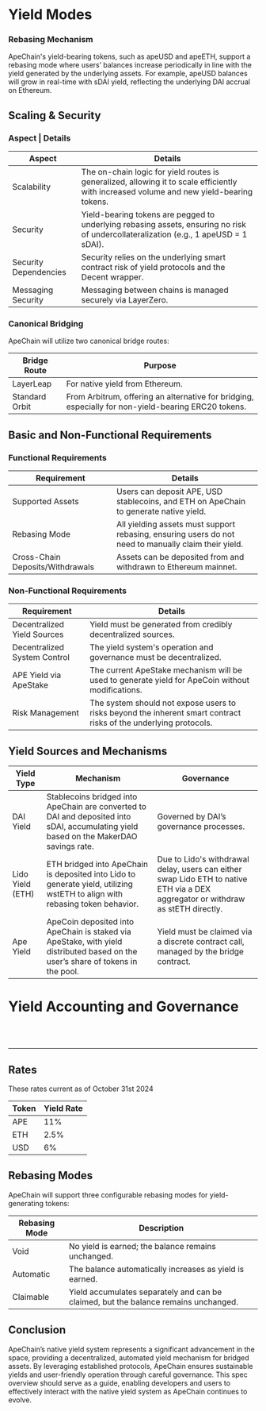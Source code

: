 
# Yield Modes

### Rebasing Mechanism

ApeChain's yield-bearing tokens, such as apeUSD and apeETH, support a rebasing mode where users’ balances increase periodically in line with the yield generated by the underlying assets. For example, apeUSD balances will grow in real-time with sDAI yield, reflecting the underlying DAI accrual on Ethereum.

## Scaling & Security

### Aspect | Details

| Aspect      | Details |
| ----------- | ------- |
| Scalability | The on-chain logic for yield routes is generalized, allowing it to scale efficiently with increased volume and new yield-bearing tokens. |
| Security    | Yield-bearing tokens are pegged to underlying rebasing assets, ensuring no risk of undercollateralization (e.g., 1 apeUSD = 1 sDAI). |
| Security Dependencies | Security relies on the underlying smart contract risk of yield protocols and the Decent wrapper. |
| Messaging Security | Messaging between chains is managed securely via LayerZero. |

### Canonical Bridging

ApeChain will utilize two canonical bridge routes:

| Bridge Route   | Purpose |
| -------------- | ------- |
| LayerLeap      | For native yield from Ethereum. |
| Standard Orbit | From Arbitrum, offering an alternative for bridging, especially for non-yield-bearing ERC20 tokens. |

## Basic and Non-Functional Requirements

### Functional Requirements

| Requirement            | Details |
| ---------------------- | ------- |
| Supported Assets       | Users can deposit APE, USD stablecoins, and ETH on ApeChain to generate native yield. |
| Rebasing Mode          | All yielding assets must support rebasing, ensuring users do not need to manually claim their yield. |
| Cross-Chain Deposits/Withdrawals | Assets can be deposited from and withdrawn to Ethereum mainnet. |

### Non-Functional Requirements

| Requirement                | Details |
| -------------------------- | ------- |
| Decentralized Yield Sources | Yield must be generated from credibly decentralized sources. |
| Decentralized System Control | The yield system's operation and governance must be decentralized. |
| APE Yield via ApeStake     | The current ApeStake mechanism will be used to generate yield for ApeCoin without modifications. |
| Risk Management            | The system should not expose users to risks beyond the inherent smart contract risks of the underlying protocols. |

## Yield Sources and Mechanisms

| Yield Type  | Mechanism | Governance |
| ----------- | --------- | ---------- |
| DAI Yield   | Stablecoins bridged into ApeChain are converted to DAI and deposited into sDAI, accumulating yield based on the MakerDAO savings rate. | Governed by DAI’s governance processes. |
| Lido Yield (ETH) | ETH bridged into ApeChain is deposited into Lido to generate yield, utilizing wstETH to align with rebasing token behavior. | Due to Lido's withdrawal delay, users can either swap Lido ETH to native ETH via a DEX aggregator or withdraw as stETH directly. |
| Ape Yield   | ApeCoin deposited into ApeChain is staked via ApeStake, with yield distributed based on the user’s share of tokens in the pool. | Yield must be claimed via a discrete contract call, managed by the bridge contract. |



# Yield Accounting and Governance
<br></br>
<hr></hr>


## Rates

<Callout type="info"> These rates current as of October 31st 2024 </Callout>

| Token | Yield Rate |
| ----- | -------------------- |
| APE   | 11%                  |
| ETH   | 2.5%                 |
| USD   | 6%                   |

## Rebasing Modes

ApeChain will support three configurable rebasing modes for yield-generating tokens:

| Rebasing Mode | Description |
| ------------- | ----------- |
| Void          | No yield is earned; the balance remains unchanged. |
| Automatic     | The balance automatically increases as yield is earned. |
| Claimable     | Yield accumulates separately and can be claimed, but the balance remains unchanged. |

## Conclusion

ApeChain’s native yield system represents a significant advancement in the space, providing a decentralized, automated yield mechanism for bridged assets. By leveraging established protocols, ApeChain ensures sustainable yields and user-friendly operation through careful governance. This spec overview should serve as a guide, enabling developers and users to effectively interact with the native yield system as ApeChain continues to evolve.
